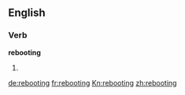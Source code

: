 ==English==

===Verb===
'''rebooting'''

# {{present participle of|reboot}}

[[de:rebooting]]
[[fr:rebooting]]
[[Kn:rebooting]]
[[zh:rebooting]]